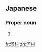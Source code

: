 ==Japanese==
{{ja-kanjitab|かわ|むら|yomi=k}}

===Proper noun===
{{ja-pos|かわむら|proper|hhira=かはむら}}

# {{surname|lang=ja|sort=かわむら}}

[[fr:河村]]
[[zh:河村]]
